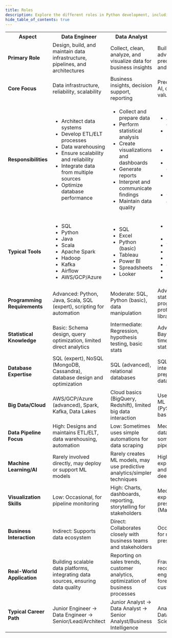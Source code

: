 ```yaml
---
title: Roles
description: Explore the different roles in Python development, including data analyst, data scientist, and machine learning engineer.
hide_table_of_contents: true
---
```



<Tabs queryString="primary">
  <TabItem value="overview" label="Overview">
    <table className="text_vertical">
      <tr>
        <th>Aspect</th>
        <th>Data Engineer</th>
        <th>Data Analyst</th>
        <th>Data Scientist</th>
      </tr>
      <tr>
        <td>
          <b>Primary Role</b>
        </td>
        <td>
          Design, build, and maintain data infrastructure, pipelines, and
          architectures
        </td>
        <td>
          Collect, clean, analyze, and visualize data for business insights
        </td>
        <td>
          Build and test advanced models for predictive analytics and machine
          learning
        </td>
      </tr>
      <tr>
        <td>
          <b>Core Focus</b>
        </td>
        <td>Data infrastructure, reliability, scalability</td>
        <td>Business insights, decision support, reporting</td>
        <td>Predictive modeling, AI, driving strategic value</td>
      </tr>
      <tr>
        <td>
          <b>Responsibilities</b>
        </td>
        <td>
          <ul>
            <li>Architect data systems</li>
            <li>Develop ETL/ELT processes</li>
            <li>Data warehousing</li>
            <li>Ensure scalability and reliability</li>
            <li>Integrate data from multiple sources</li>
            <li>Optimize database performance</li>
          </ul>
        </td>
        <td>
          <ul>
            <li>Collect and prepare data</li>
            <li>Perform statistical analysis</li>
            <li>Create visualizations and dashboards</li>
            <li>Generate reports</li>
            <li>Interpret and communicate findings</li>
            <li>Maintain data quality</li>
          </ul>
        </td>
        <td>
          <ul>
            <li>Analyze and model complex datasets</li>
            <li>Perform advanced statistical modeling</li>
            <li>Develop machine learning models</li>
            <li>Predict future outcomes</li>
            <li>Refine business metrics using hypothesis testing</li>
            <li>Communicate actionable insights</li>
          </ul>
        </td>
      </tr>
      <tr>
        <td>
          <b>Typical Tools</b>
        </td>
        <td>
          <ul>
            <li>SQL</li>
            <li>Python</li>
            <li>Java</li>
            <li>Scala</li>
            <li>Apache Spark</li>
            <li>Hadoop</li>
            <li>Kafka</li>
            <li>Airflow</li>
            <li>AWS/GCP/Azure</li>
          </ul>
        </td>
        <td>
          <ul>
            <li>SQL</li>
            <li>Excel</li>
            <li>Python (basic)</li>
            <li>Tableau</li>
            <li>Power BI</li>
            <li>Spreadsheets</li>
            <li>Looker</li>
          </ul>
        </td>
        <td>
          <ul>
            <li>Python (advanced)</li>
            <li>R</li>
            <li>TensorFlow</li>
            <li>PyTorch</li>
            <li>Databricks</li>
            <li>Jupyter Notebooks</li>
            <li>Scikit-learn</li>
            <li>Matplotlib/Seaborn</li>
          </ul>
        </td>
      </tr>
      <tr>
        <td>
          <b>Programming Requirements</b>
        </td>
        <td>
          Advanced: Python, Java, Scala, SQL (expert), scripting for automation
        </td>
        <td>Moderate: SQL, Python (basic), data manipulation</td>
        <td>
          Advanced: Python, R, statistical programming, proficiency in ML
          libraries
        </td>
      </tr>
      <tr>
        <td>
          <b>Statistical Knowledge</b>
        </td>
        <td>
          Basic: Schema design, query optimization, limited direct analytics
        </td>
        <td>Intermediate: Regression, hypothesis testing, basic stats</td>
        <td>
          Advanced: Probability, Bayesian methods, time series, deep statistical
          analysis
        </td>
      </tr>
      <tr>
        <td>
          <b>Database Expertise</b>
        </td>
        <td>
          SQL (expert), NoSQL (MongoDB, Cassandra), database design and
          optimization
        </td>
        <td>SQL (advanced), relational databases</td>
        <td>SQL/NoSQL (basic), interacts with preprocessed datasets</td>
      </tr>
      <tr>
        <td>
          <b>Big Data/Cloud</b>
        </td>
        <td>AWS/GCP/Azure (advanced), Spark, Kafka, Data Lakes</td>
        <td>Cloud basics (BigQuery, Redshift), limited big data interaction</td>
        <td>
          Uses big data tools for ML modeling (PySpark, Databricks), basic cloud
          usage
        </td>
      </tr>
      <tr>
        <td>
          <b>Data Pipeline Focus</b>
        </td>
        <td>
          High: Designs and maintains ETL/ELT, data warehousing, automation
        </td>
        <td>Low: Sometimes uses simple automations for data scraping</td>
        <td>Medium: Processes data for modeling, sometimes builds pipelines</td>
      </tr>
      <tr>
        <td>
          <b>Machine Learning/AI</b>
        </td>
        <td>Rarely involved directly, may deploy or support ML models</td>
        <td>
          Rarely creates ML models, may use predictive analytics/simpler
          techniques
        </td>
        <td>
          Highly involved: experiments, builds, and deploys ML and deep learning
          models
        </td>
      </tr>
      <tr>
        <td>
          <b>Visualization Skills</b>
        </td>
        <td>Low: Occasional, for pipeline monitoring</td>
        <td>
          High: Charts, dashboards, reporting, storytelling for stakeholders
        </td>
        <td>
          Medium: Data exploration, result presentation (Matplotlib, Seaborn)
        </td>
      </tr>
      <tr>
        <td>
          <b>Business Interaction</b>
        </td>
        <td>Indirect: Supports data ecosystem</td>
        <td>
          Direct: Collaborates closely with business teams and stakeholders
        </td>
        <td>Occasional: Interfaces for requirements, presents insights</td>
      </tr>
      <tr>
        <td>
          <b>Real-World Application</b>
        </td>
        <td>
          Building scalable data platforms, integrating data sources, ensuring
          data quality
        </td>
        <td>
          Reporting on sales trends, customer analytics, optimization of
          business processes
        </td>
        <td>
          Fraud detection, recommendation engines, sales forecasting, advanced
          customer analytics
        </td>
      </tr>
      <tr>
        <td>
          <b>Typical Career Path</b>
        </td>
        <td>Junior Engineer → Data Engineer → Senior/Lead/Architect</td>
        <td>
          Junior Analyst → Data Analyst → Senior Analyst/Business Intelligence
        </td>
        <td>Analyst/Engineer → Data Scientist → Lead Scientist/AI Engineer</td>
      </tr>
    </table>
  </TabItem>
</Tabs>
